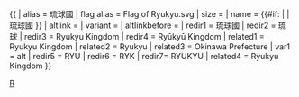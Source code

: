 {{ {{{1<noinclude>
|country showdata
</noinclude>}}}
| alias = 琉球國
| flag alias = Flag of Ryukyu.svg
| size = {{{size|}}}
| name = {{#if: {{{name|}}} | {{{name|}}} | 琉球國 }}
| altlink = {{{altlink|}}}
| variant = {{{variant|}}}
| altlinkbefore = {{{altlinkbefore}}}
<noinclude>
| redir1 = 琉球國
| redir2 = 琉球
| redir3 = Ryukyu Kingdom
| redir4 = Ryūkyū Kingdom
| related1 = Ryukyu Kingdom
| related2 = Ryukyu
| related3 = Okinawa Prefecture
<noinclude>
| var1 = alt
| redir5 = RYU
| redir6 = RYK
| redir7= RYUKYU
| related4 = Ryukyu Kingdom
</noinclude>
}}<noinclude>
[[Category:已不存在國家資料模板|R]]
</noinclude>